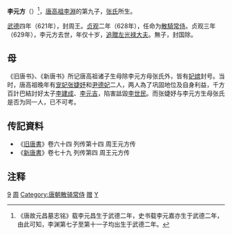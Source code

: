 {{distinguish|李元芳}}
'''李元方'''（{{bd|619年||629年|catIdx=L李}}）<ref>《唐故元昌墓志铭》载李元昌生于武德二年，史书载李元嘉亦生于武德二年，由此可知，李渊第七子至第十一子均出生于武德二年。</ref>，[[唐高祖|唐高祖李淵]]的第九子，[[张氏_(李渊)|张氏]]所生。

[[武德|武德]]四年（621年），封周王。[[貞觀_(唐朝)|贞观]]二年（628年），任命为[[散騎常侍|散騎常侍]]。贞观三年（629年），李元方去世，年仅十岁，[[追贈|追贈]][[左光禄大夫|左光禄大夫]]。無子，封国除。
==母==
《旧唐书》、《新唐书》所记唐高祖诸子生母除李元方母张氏外，皆有[[妃嫔|妃嫔]]封号。当时，唐高祖晚年有[[宠妃|宠妃]][[张婕妤_(唐高祖)|张婕妤]]和[[尹德妃|尹德妃]]二人，两人為了巩固地位及自身利益，千方百計巴結討好太子[[李建成|李建成]]、[[李元吉|李元吉]]，陷害詆毀[[李世民|李世民]]。而张婕妤与李元方生母张氏是否为同一人，已不可考。

== 传記資料 ==
* 《[[旧唐書|旧唐書]]》卷六十四 列传第十四 周王元方传
* 《[[新唐書|新唐書]]》卷七十九 列传第四 周王元方传

==注释==
<div class="references-small">   
<references/>   
</div> 

{{DEFAULTSORT:L}}
[[Category:唐高祖皇子|9]]
[[Category:唐朝宗室国王|周]]
[[Category:唐朝散骑常侍|Category:唐朝散骑常侍]]
[[Category:唐朝左光禄大夫|赠]]
[[Category:李姓|Y]]
